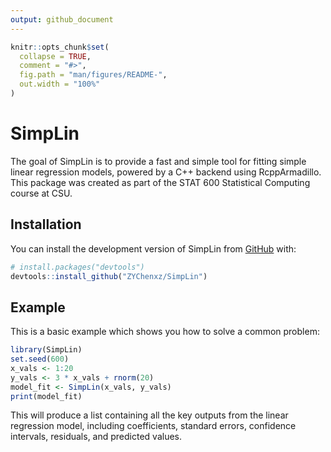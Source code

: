```yaml
---
output: github_document
---
```


<!-- README.md is generated from README.Rmd. Please edit that file -->

```r
knitr::opts_chunk$set(
  collapse = TRUE,
  comment = "#>",
  fig.path = "man/figures/README-",
  out.width = "100%"
)
```

# SimpLin

<!-- badges: start -->
<!-- badges: end -->

The goal of SimpLin is to provide a fast and simple tool for fitting simple linear regression models, powered by a C++ backend using RcppArmadillo. This package was created as part of the STAT 600 Statistical Computing course at CSU.

## Installation

You can install the development version of SimpLin from [GitHub](https://github.com/) with:

``` r
# install.packages("devtools")
devtools::install_github("ZYChenxz/SimpLin")
```

## Example

This is a basic example which shows you how to solve a common problem:

```r
library(SimpLin)
set.seed(600) 
x_vals <- 1:20
y_vals <- 3 * x_vals + rnorm(20)
model_fit <- SimpLin(x_vals, y_vals)
print(model_fit)
```

This will produce a list containing all the key outputs from the linear regression model, including coefficients, standard errors, confidence intervals, residuals, and predicted values.
